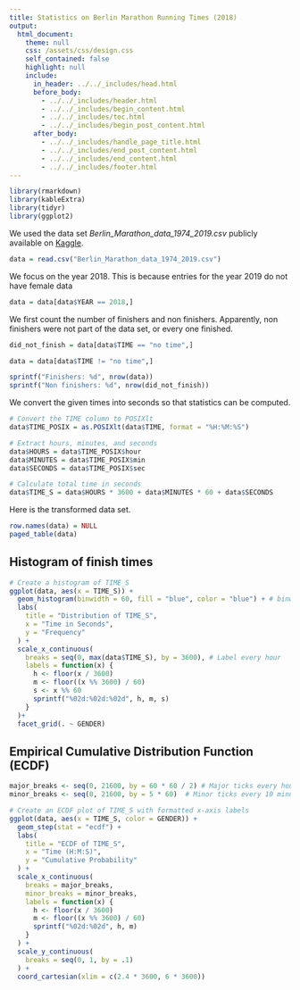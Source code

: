 ```yaml
---
title: Statistics on Berlin Marathon Running Times (2018)
output: 
  html_document:
    theme: null
    css: /assets/css/design.css
    self_contained: false
    highlight: null
    include:
      in_header: ../../_includes/head.html
      before_body:
        - ../../_includes/header.html
        - ../../_includes/begin_content.html
        - ../../_includes/toc.html
        - ../../_includes/begin_post_content.html
      after_body: 
        - ../../_includes/handle_page_title.html
        - ../../_includes/end_post_content.html
        - ../../_includes/end_content.html
        - ../../_includes/footer.html
---
```





```r
library(rmarkdown)
library(kableExtra)
library(tidyr)
library(ggplot2)
```

We used the data set <i>Berlin_Marathon_data_1974_2019.csv</i> publicly available on <a href="https://www.kaggle.com/datasets/aiaiaidavid/berlin-marathons-data/">Kaggle</a>.

```r
data = read.csv("Berlin_Marathon_data_1974_2019.csv")
```

We focus on the year 2018. This is because entries for the year 2019 do not have female data

```r
data = data[data$YEAR == 2018,]
```

We first count the number of finishers and non finishers. Apparently, non finishers were not part of the data set, or every one finished.

```r
did_not_finish = data[data$TIME == "no time",]

data = data[data$TIME != "no time",]

sprintf("Finishers: %d", nrow(data))
sprintf("Non finishers: %d", nrow(did_not_finish))
```

We convert the given times into seconds so that statistics can be computed.

```r
# Convert the TIME column to POSIXlt
data$TIME_POSIX = as.POSIXlt(data$TIME, format = "%H:%M:%S")

# Extract hours, minutes, and seconds
data$HOURS = data$TIME_POSIX$hour
data$MINUTES = data$TIME_POSIX$min
data$SECONDS = data$TIME_POSIX$sec

# Calculate total time in seconds
data$TIME_S = data$HOURS * 3600 + data$MINUTES * 60 + data$SECONDS
```

Here is the transformed data set.

```r
row.names(data) = NULL
paged_table(data)
```

## Histogram of finish times

```r
# Create a histogram of TIME_S
ggplot(data, aes(x = TIME_S)) +
  geom_histogram(binwidth = 60, fill = "blue", color = "blue") + # binwidth in seconds
  labs(
    title = "Distribution of TIME_S",
    x = "Time in Seconds",
    y = "Frequency"
  ) +
  scale_x_continuous(
    breaks = seq(0, max(data$TIME_S), by = 3600), # Label every hour
    labels = function(x) {
      h <- floor(x / 3600)
      m <- floor((x %% 3600) / 60)
      s <- x %% 60
      sprintf("%02d:%02d:%02d", h, m, s)
    }
  )+
  facet_grid(. ~ GENDER)
```

## Empirical Cumulative Distribution Function (ECDF)

```r
major_breaks <- seq(0, 21600, by = 60 * 60 / 2) # Major ticks every hour
minor_breaks <- seq(0, 21600, by = 5 * 60)  # Minor ticks every 10 minutes

# Create an ECDF plot of TIME_S with formatted x-axis labels
ggplot(data, aes(x = TIME_S, color = GENDER)) +
  geom_step(stat = "ecdf") +
  labs(
    title = "ECDF of TIME_S",
    x = "Time (H:M:S)",
    y = "Cumulative Probability"
  ) +
  scale_x_continuous(
    breaks = major_breaks,
    minor_breaks = minor_breaks,
    labels = function(x) {
      h <- floor(x / 3600)
      m <- floor((x %% 3600) / 60)
      sprintf("%02d:%02d", h, m)
    }
  ) +
  scale_y_continuous(
    breaks = seq(0, 1, by = .1)
  ) +
  coord_cartesian(xlim = c(2.4 * 3600, 6 * 3600)) 
```
